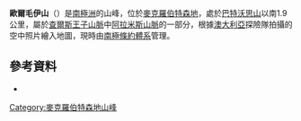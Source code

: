 {{coord|70|44|S|66|42|E|display=title}}

'''歐爾毛伊山'''（{{lang-en|Mount Ormay}}）是[[南極洲|南極洲]]的山峰，位於[[麥克羅伯特森地|麥克羅伯特森地]]，處於[[巴特沃思山|巴特沃思山]]以南1.9公里，屬於[[查爾斯王子山脈|查爾斯王子山脈]]中[[阿拉米斯山脈|阿拉米斯山脈]]的一部分，根據[[澳大利亞|澳大利亞]]探險隊拍攝的空中照片繪入地圖，現時由[[南極條約體系|南極條約體系]]管理。

==參考資料==
*{{usgs-gazetteer}}

{{DEFAULTSORT:Mount Ormay}}
[[Category:麥克羅伯特森地山峰|Category:麥克羅伯特森地山峰]]


{{MacRobertsonLand-geo-stub}}
